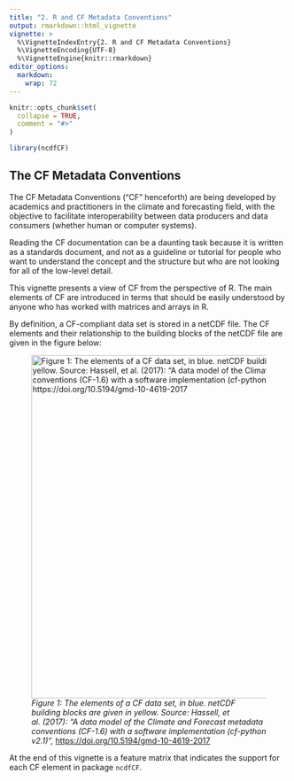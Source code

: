 ```yaml
---
title: "2. R and CF Metadata Conventions"
output: rmarkdown::html_vignette
vignette: >
  %\VignetteIndexEntry{2. R and CF Metadata Conventions}
  %\VignetteEncoding{UTF-8}
  %\VignetteEngine{knitr::rmarkdown}
editor_options: 
  markdown: 
    wrap: 72
---
```


```r
knitr::opts_chunk$set(
  collapse = TRUE,
  comment = "#>"
)
```

```r
library(ncdfCF)
```

## The CF Metadata Conventions

The CF Metadata Conventions ("CF" henceforth) are being developed by
academics and practitioners in the climate and forecasting field, with
the objective to facilitate interoperability between data producers and
data consumers (whether human or computer systems).

Reading the CF documentation can be a daunting task because it is
written as a standards document, and not as a guideline or tutorial for
people who want to understand the concept and the structure but who are
not looking for all of the low-level detail.

This vignette presents a view of CF from the perspective of R. The main
elements of CF are introduced in terms that should be easily understood
by anyone who has worked with matrices and arrays in R.

By definition, a CF-compliant data set is stored in a netCDF file. The CF 
elements and their relationship to the building blocks of the netCDF file are 
given in the figure below:

![*Figure 1: The elements of a CF data set, in blue. netCDF building blocks are
given in yellow. Source: Hassell, et al. (2017): "A data model of the
Climate and Forecast metadata conventions (CF-1.6) with a software
implementation (cf-python v2.1)",*
<https://doi.org/10.5194/gmd-10-4619-2017>](CF-elements.png){width="620"}

At the end of this vignette is a feature matrix that indicates the
support for each CF element in package `ncdfCF`.

